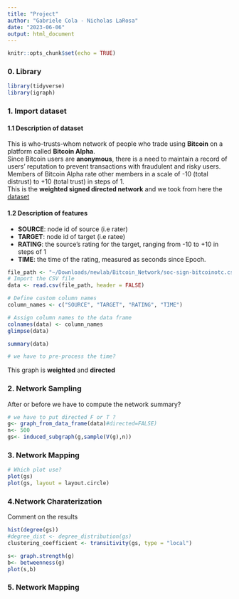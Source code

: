 ```yaml
---
title: "Project"
author: "Gabriele Cola - Nicholas LaRosa"
date: "2023-06-06"
output: html_document
---
```


```r
knitr::opts_chunk$set(echo = TRUE)
```

### 0. Library

```r
library(tidyverse)
library(igraph)
```

### 1. Import dataset

#### 1.1 Description of dataset

This is who-trusts-whom network of people who trade using **Bitcoin** on a platform called **Bitcoin Alpha**.\
Since Bitcoin users are **anonymous**, there is a need to maintain a record of users' reputation to prevent transactions with fraudulent and risky users.\
Members of Bitcoin Alpha rate other members in a scale of -10 (total distrust) to +10 (total trust) in steps of 1.\
This is the **weighted signed directed network** and we took from here the [dataset](%22https://snap.stanford.edu/data/soc-sign-bitcoin-alpha.html%22)

#### 1.2 Description of features

- **SOURCE**: node id of source (i.e rater)
- **TARGET**: node id of target (i.e ratee)
- **RATING**: the source's rating for the target, ranging from -10 to +10 in steps of 1
- **TIME**:   the time of the rating, measured as seconds since Epoch. 

```r
file_path <- "~/Downloads/newlab/Bitcoin_Network/soc-sign-bitcoinotc.csv"
# Import the CSV file
data <- read.csv(file_path, header = FALSE)

# Define custom column names
column_names <- c("SOURCE", "TARGET", "RATING", "TIME")

# Assign column names to the data frame
colnames(data) <- column_names
glimpse(data)

summary(data)

# we have to pre-process the time?

```

This graph is **weighted** and **directed**


### 2. Network Sampling

After or before we have to compute the network summary?

```r
# we have to put directed F or T ?
g<- graph_from_data_frame(data)#directed=FALSE)
n<- 500
gs<- induced_subgraph(g,sample(V(g),n))
```


### 3. Network Mapping
```r
# Which plot use?
plot(gs)
plot(gs, layout = layout.circle)
```

### 4.Network Charaterization

Comment on the results

```r
hist(degree(gs))
#degree_dist <- degree_distribution(gs)
clustering_coefficient <- transitivity(gs, type = "local")

s<- graph.strength(g)
b<- betweenness(g)
plot(s,b)
```


### 5. Network Mapping 

```r

```

